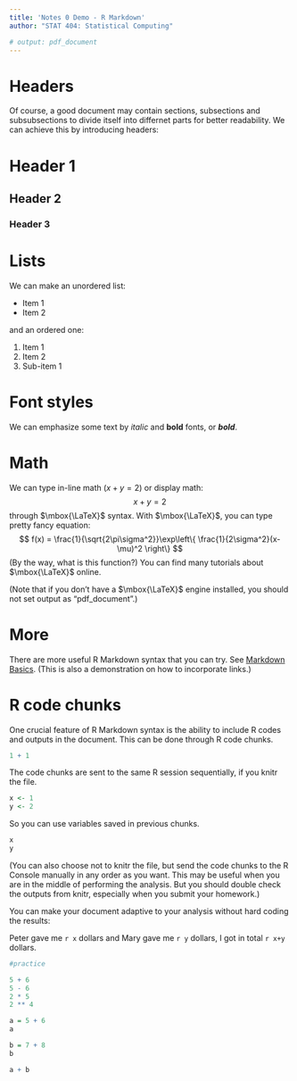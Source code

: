 ```yaml
---
title: 'Notes 0 Demo - R Markdown'
author: "STAT 404: Statistical Computing"

# output: pdf_document
---
```


# Headers

Of course, a good document may contain sections, subsections and subsubsections to divide itself into differnet parts for better readability. We can achieve this by introducing headers:

# Header 1

## Header 2

### Header 3

# Lists

We can make an unordered list:

-   Item 1
-   Item 2

and an ordered one:

1.  Item 1
2.  Item 2
3.  Sub-item 1

# Font styles

We can emphasize some text by *italic* and **bold** fonts, or ***bold***.

# Math

We can type in-line math ($x+y=2$) or display math: $$
x+y=2
$$ through $\mbox{\LaTeX}$ syntax. With $\mbox{\LaTeX}$, you can type pretty fancy equation: $$
f(x) = \frac{1}{\sqrt{2\pi\sigma^2}}\exp\left\{ \frac{1}{2\sigma^2}(x-\mu)^2 \right\}
$$ (By the way, what is this function?) You can find many tutorials about $\mbox{\LaTeX}$ online.

(Note that if you don't have a $\mbox{\LaTeX}$ engine installed, you should not set output as "pdf_document".)

# More

There are more useful R Markdown syntax that you can try. See [Markdown Basics](https://rmarkdown.rstudio.com/authoring_basics.html). (This is also a demonstration on how to incorporate links.)

# R code chunks

One crucial feature of R Markdown syntax is the ability to include R codes and outputs in the document. This can be done through R code chunks.

```r
1 + 1
```

The code chunks are sent to the same R session sequentially, if you knitr the file.

```r
x <- 1
y <- 2
```

So you can use variables saved in previous chunks.

```r
x
y
```

(You can also choose not to knitr the file, but send the code chunks to the R Console manually in any order as you want. This may be useful when you are in the middle of performing the analysis. But you should double check the outputs from knitr, especially when you submit your homework.)

You can make your document adaptive to your analysis without hard coding the results:

Peter gave me `r x` dollars and Mary gave me `r y` dollars, I got in total `r x+y` dollars.

```r
#practice

5 + 6
5 - 6
2 * 5
2 ** 4

a = 5 + 6
a

b = 7 + 8
b

a + b


```
